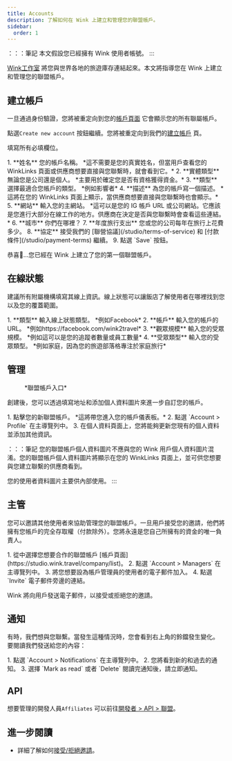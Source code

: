 ```yaml
---
title: Accounts
description: 了解如何在 Wink 上建立和管理您的聯盟帳戶。
sidebar:
  order: 1
---
```


：：：筆記
本文假設您已經擁有 Wink 使用者帳號。
:::

[Wink工作室](https://studio.wink.travel) 將您與世界各地的旅遊庫存連結起來。本文將指導您在 Wink 上建立和管理您的聯盟帳戶。

## 建立帳戶

一旦通過身份驗證，您將被重定向到您的[帳戶頁面](https://studio.wink.travel/company/list) 它會顯示您的所有聯屬帳戶。

點選`Create new account` 按鈕繼續。您將被重定向到我們的[建立帳戶](https://studio.wink.travel/company/create) 頁。

填寫所有必填欄位。

<Steps>
  1. **姓名** 您的帳戶名稱。 *這不需要是您的真實姓名，但當用戶查看您的 WinkLinks 頁面或供應商想要直接與您聯繫時，就會看到它。*
  2. **實體類型** 無論您是公司還是個人。 *主要用於確定您是否有資格獲得資金。*
  3. **類型** 選擇最適合您帳戶的類型。 *例如影響者*
  4. **描述** 為您的帳戶寫一個描述。 *這將在您的 WinkLinks 頁面上顯示，當供應商想要直接與您聯繫時也會顯示。*
  5. **網站** 輸入您的主網站。 *這可以是您的 IG 帳戶 URL 或公司網站。它應該是您進行大部分在線工作的地方。供應商在決定是否與您聯繫時會查看這些連結。*
  6. **城市** 你們在哪裡？
  7. **年度旅行支出** 您或您的公司每年在旅行上花費多少。
  8. **協定** 接受我們的 [聯營協議](/studio/terms-of-service) 和 [付款條件](/studio/payment-terms) 繼續。
  9. 點選 `Save` 按鈕。
</Steps>


恭喜🎉...您已經在 Wink 上建立了您的第一個聯盟帳戶。

## 在線狀態

建議所有附屬機構填寫其線上資訊。線上狀態可以讓飯店了解使用者在哪裡找到您以及您的覆蓋範圍。

<Steps>
  1. **類型** 輸入線上狀態類型。 *例如Facebook*
  2. **帳戶** 輸入您的帳戶的 URL。 *例如https://facebook.com/wink2travel*
  3. **觀眾規模** 輸入您的受眾規模。 *例如這可以是您的追蹤者數量或員工數量*
  4. **受眾類型** 輸入您的受眾類型。 *例如家庭，因為您的旅遊部落格專注於家庭旅行*
</Steps>


## 管理

<figure>
  <CloudinaryImage width="350" height="448" resize="scale" quality="best" alt="聯盟帳戶" src="academy/affiliate-account" errorImage="noimage_opaque_nyrtl0.png" />

  <figcaption>*聯盟帳戶入口*</figcaption>
</figure>


創建後，您可以透過填寫地址和添加個人資料圖片來進一步自訂您的帳戶。

<Steps>
  1. 點擊您的新聯盟帳戶。 *這將帶您進入您的帳戶儀表板。*
  2. 點選 `Account > Profile` 在主導覽列中。
  3. 在個人資料頁面上，您將能夠更新您現有的個人資料並添加其他資訊。
</Steps>


：：：筆記
您的聯盟帳戶個人資料圖片不應與您的 Wink 用戶個人資料圖片混淆。您的聯盟帳戶個人資料圖片將顯示在您的 WinkLinks 頁面上，並可供您想要與您建立聯繫的供應商看到。

您的使用者資料圖片主要供內部使用。
:::

## 主管

您可以邀請其他使用者來協助管理您的聯盟帳戶。一旦用戶接受您的邀請，他們將擁有您帳戶的完全存取權（付款除外）。您將永遠是您自己所擁有的資金的唯一負責人。

<Steps>
  1. 從中選擇您想要合作的聯盟帳戶 [帳戶頁面](https://studio.wink.travel/company/list)。
  2. 點選 `Account > Managers` 在主導覽列中。
  3. 將您想要設為帳戶管理員的使用者的電子郵件加入。
  4. 點選 `Invite` 電子郵件旁邊的連結。
</Steps>


Wink 將向用戶發送電子郵件，以接受或拒絕您的邀請。

## 通知

有時，我們想與您聯繫。當發生這種情況時，您會看到右上角的鈴鐺發生變化。
要閱讀我們發送給您的內容：

<Steps>
  1. 點選 `Account > Notifications` 在主導覽列中。
  2. 您將看到新的和過去的通知。
  3. 選擇 `Mark as read` 或者 `Delete` 閱讀完通知後，請立即通知。
</Steps>


## API

想要管理的開發人員`Affiliates` 可以前往[開發者 > API > 聯盟](/developers/apis/#affiliate-api)。

## 進一步閱讀

* 詳細了解如何[接受/拒絕邀請](/user/invites)。

